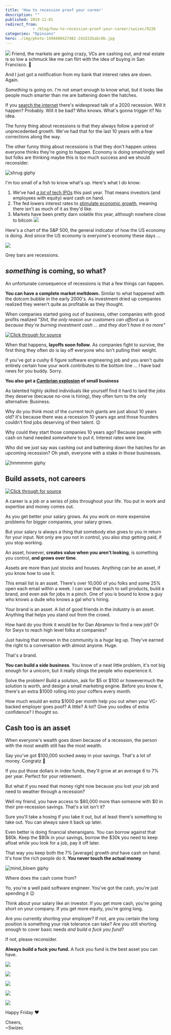 ```yaml
---
title: 'How to recession proof your career'
description: ""
published: 2019-11-01
redirect_from: 
            - /blog/how-to-recession-proof-your-career/swizec/9226
categories: "Opinions"
hero: ./img/photo-1494888427482-242d32babc0b.jpg
---
```

![](./img/photo-1494888427482-242d32babc0b.jpg) Friend, the markets are going crazy, VCs are cashing out, and real estate is so low a schmuck like me can flirt with the idea of buying in San Francisco. 🤨





And I just got a notification from my bank that interest rates are down. Again.



_Something_ is going on. I'm not smart enough to know what, but it looks like people much smarter than me are battening down the hatches.



If you [search the internet](https://www.google.com/search?q=is+a+recession+comign&oq=is+a+recession+comign&aqs=chrome..69i57.2584j0j1&sourceid=chrome&ie=UTF-8) there's widespread talk of a 2020 recession. Will it happen? Probably. Will it be bad? Who knows. What's gonna trigger it? No idea.



The funny thing about recessions is that they always follow a period of unprecedented growth. We've had that for the last 10 years with a few corrections along the way.



The other funny thing about recessions is that they don't happen unless everyone thinks they're going to happen. Economy is doing smashingly well but folks are thinking maybe this is too much success and we should reconsider.



![shrug giphy](./img/media-G5X63GrrLjjVK-giphy.gif)



I'm too small of a fish to know what's up. Here's what I _do_ know:



1. We've had [_a lot_ of tech IPOs](https://www.cnbc.com/2019/10/10/a-wave-of-recent-ipos-will-soon-be-eligible-for-selling.html) this past year. That means investors (and employees with equity) want cash on hand.
2. The fed lowers interest rates to [stimulate economic growth](https://www.investopedia.com/articles/economics/08/interest-rate-affecting-consumers.asp), meaning there isn't as much of it as they'd like.
3. Markets have been pretty darn volatile this year, although nowhere close to bitcoin ![](./img/6JOwuMe.png)



Here's a chart of the S&P 500, the general indicator of how the US economy is doing. And since the US economy is everyone's economy these days ...



![](./img/b9Qghg3.png)



Grey bars are recessions.



## _something_ is coming, so what?



An unfortunate consequence of recessions is that a few things can happen.



**You can have a complete market meltdown.** Similar to what happened with the dotcom bubble in the early 2000's. As investment dried up companies realized they weren't quite as profitable as they thought.



When companies started going out of business, other companies with good profits realized _"Shit, the only reason our customers can afford us is because they're burning investment cash ... and they don't have it no more"_





[![Click through for source](./img/techletter.app-screenshot-1572626939771.png)](https://twitter.com/Swizec/status/1126593700153286657)





When that happens, **layoffs soon follow**. As companies fight to survive, the first thing they often do is lay off everyone who isn't pulling their weight.



If you've got a cushy 6 figure software engineering job and you aren't quite entirely certain how your work contributes to the bottom line ... I have bad news for you buddy. Sorry.



**You also get a [Cambrian explosion](https://en.wikipedia.org/wiki/Cambrian_explosion) of small business**



As talented highly skilled individuals like yourself find it hard to land the jobs they deserve (because no-one is hiring), they often turn to the only alternative: Business.



Why do you think most of the current tech giants are just about 10 years old? It's because there was a recession 10 years ago and those founders couldn't find jobs deserving of their talent. 😉



Why could they start those companies 10 years ago? Because people with cash on hand needed _somewhere_ to put it. Interest rates were low.



Who did we just say was cashing out and battening down the hatches for an upcoming recession? Oh yeah, everyone with a stake in those businesses.



![hmmmmm giphy](./img/media-3oz8xsktUFaHKnrgli-giphy-downsized-medium.gif)



## Build assets, not careers





[![Click through for source](./img/techletter.app-screenshot-1572626937994.png)](https://twitter.com/Swizec/status/1189753875424612352)





A career is a job or a series of jobs throughout your life. You put in work and expertise and money comes out.



As you get better your salary grows. As you work on more expensive problems for bigger companies, your salary grows.



But your salary is always a thing that somebody else gives to you in return for your input. Not only are you not in control, you also stop getting paid, if you stop working.



An asset, however, **creates value when you aren't looking**, is something you control, **and grows over time**.



Assets are more than just stocks and houses. Anything can be an asset, if you know how to use it.



This email list is an asset. There's over 10,000 of you folks and some 25% open each email within a week. I can use that reach to sell products, build a brand, and even ask for jobs in a pinch. One of you is bound to know a guy who knows a dude who knows a gal who's hiring.



Your brand is an asset. A list of good friends in the industry is an asset. Anything that helps you stand out from the crowd.



How hard do you think it would be for Dan Abramov to find a new job? Or for Swyx to reach high level folks at companies?



Just having that renown in the community is a _huge_ leg up. They've earned the right to a conversation with almost anyone. Huge.



That's a brand.



**You can build a side business**. You know of a neat little problem, it's not big enough for a unicorn, but it really stings the people who experience it.



Solve the problem! Build a solution, ask for $5 or $100 or howevermuch the solution is worth, and design a small marketing engine. Before you know it, there's an extra $1000 rolling into your coffers every month.



How much would an extra $1000 per month help you out when your VC-backed employer goes poof? A little? A lot? Give you oodles of extra confidence? I thought so.



## Cash too is an asset



When everyone's wealth goes down because of a recession, the person with the most wealth still has the most wealth.



Say you've got $100,000 socked away in your savings. That's a lot of money. Congratz 👏



If you put those dollars in index funds, they'll grow at an average 6 to 7% per year. Perfect for your retirement.



But what if you need that money right now because you lost your job and need to weather through a recession?



Well my friend, you have access to $80,000 more than someone with $0 in their pre-recession savings. That's a lot isn't it?



Sure you'll take a hosing if you take it out, but at least there's something to take out. You can always save it back up later.



Even better is doing financial shenanigans. You can borrow against that $80k. Keep the $80k in your savings, borrow the $30k you need to keep afloat while you look for a job, pay it off later.



That way you keep both the 7% \[average] growth _and_ have cash on hand. It's how the rich people do it. **You never touch the actual money**



![mind_blown giphy](./img/media-26ufdipQqU2lhNA4g-giphy.gif)



Where does the cash come from?



Yo, you're a well paid software engineer. You've got the cash, you're just spending it 😉



Think about your salary like an investor. If you get more cash, you're going short on your company. If you get more equity, you're going long.



Are you currently shorting your employer? If not, are you certain the long position is something your risk tolerance can take? Are you still shorting enough to cover basic needs _and build a fuck you fund_?



If not, please reconsider.



**Always build a fuck you fund.** A fuck you fund is the best asset you can have.



![](./img/iN3C60H.gif)



![](./img/dLcAWJD.gif)



![](./img/kVwecsK.gif)



![](./img/Ip9Z69v.gif)



![](./img/RyjqCeq.gif)



Happy Friday ❤️



Cheers,  
~Swizec